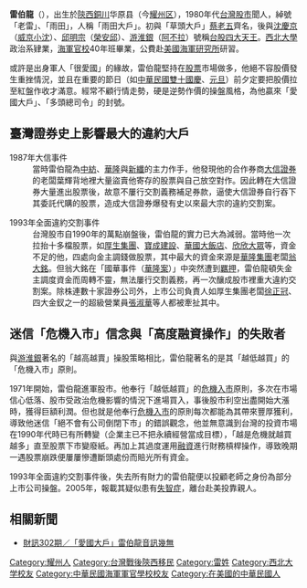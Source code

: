 {{Unreferenced |time=2009-05-15T05:15:51+00:00 }}

'''雷伯龍'''（{{bd|1928年||}}），出生於[[陕西省_(中華民國)|陝西]][[铜川市|銅川]]华原县（今[[耀州区|耀州区]]），1980年代[[台灣|台灣]][[股市|股市]]聞人，綽號「老雷」、「雨田」，人稱「雨田大戶」。初與「草頭大戶」[[蔡老五|蔡老五]]齊名，後與[[沈慶京|沈慶京]]（[[威京小沈|威京小沈]]）、[[邱明宗|邱明宗]]（[[榮安邱|榮安邱]]）、[[游淮銀|游淮銀]]（[[阿不拉|阿不拉]]）號稱[[台股四大天王|台股四大天王]]。[[西北大学_(中国)|西北大學]]政治系肄業，[[海軍官校|海軍官校]]40年班畢業，公費赴[[美國|美國]][[海軍研究所|海軍研究所]]研習。

或許是出身軍人「很愛國」的緣故，雷伯龍堅持在[[股票|股票]]市場做多，他絕不容股價發生重挫情況，並且在重要的節日（如[[中華民國|中華民國]][[雙十國慶|雙十國慶]]、[[元旦|元旦]]）前夕定要把股價拉至紅盤作收才滿意。經常不顧行情走勢，硬是逆勢作價的操盤風格，為他贏來「愛國大戶」、「多頭總司令」的封號。

== 臺灣證券史上影響最大的違約大戶 ==
;1987年大信事件
:當時雷伯龍為[[中紡|中紡]]、[[華隆|華隆]]與[[新纖|新纖]]的主力作手，他發現他的合作券商[[大信證券|大信證券]]的老闆葉輝背地裡大量盜賣他寄存的股票與自己放空對作。因此轉在大信證券大量進出股票後，故意不屢行交割義務補足券款，逼使大信證券自行吞下其委託代購的股票，造成大信證券爆發有史以來最大宗的違約交割案。

;1993年全面違約交割事件
:台灣股市自1990年的萬點崩盤後，雷伯龍的實力已大為減弱。當時他一次拉抬十多檔股票，如[[厚生集團|厚生集團]]、[[寶成建設|寶成建設]]、[[華國大飯店|華國大飯店]]、[[欣欣大眾|欣欣大眾]]等，資金不足的他，四處向金主調錢做股票，其中最大的資金來源是[[華隆集團|華隆集團]]老闆[[翁大銘|翁大銘]]。但翁大銘在「國華事件（[[華隆案|華隆案]]）」中突然遭到[[羈押|羈押]]，雷伯龍頓失金主調度資金而周轉不靈，無法屢行交割義務，再一次釀成股市裡重大違約交割案。除株連數十家證券公司外，上市公司負責人如厚生集團老闆[[徐正冠|徐正冠]]、四大金釵之一的超級營業員[[張淑華|張淑華]]等人都被牽扯其中。

== 迷信「危機入市」信念與「高度融資操作」的失敗者 ==
與[[游淮銀|游淮銀]]著名的「越高越賣」操股策略相比，雷伯龍著名的是其「越低越買」的「危機入市」原則。

1971年開始，雷伯龍進軍股市。他奉行「越低越買」的[[危機入市|危機入市]]原則，多次在市場信心低落、股市受政治危機影響的情況下進場買入，事後股市利空出盡開始大漲時，獲得巨額利潤。但也就是他奉行[[危機入市|危機入市]]的原則每次都能為其帶來豐厚獲利，導致他迷信「絕不會有公司倒閉下市」的錯誤觀念，他並無意識到台灣的投資市場在1990年代時已有所轉變（企業主已不把永續經營當成目標），「越是危機就越買越多」直至股票下市變廢紙。再加上其過度運用[[融資|融資]]進行財務槓桿操作，導致晚期一遇股票崩跌便屢屢慘遭斷頭處份而賠光所有資金。

1993年全面違約交割事件後，失去所有財力的雷伯龍便以投顧老師之身份為部分上市公司操盤。2005年，報載其疑似患有[[失智症|失智症]]，離台赴美投靠親人。

==相關新聞==
*[http://www.cdnews.com.tw/cdnews_site/docDetail.jsp?coluid=130&docid=100066328 財訊302期／「愛國大戶」雷伯龍音訊幾無]{{Dead link|date=2018年11月 |bot=InternetArchiveBot |fix-attempted=yes }}

[[Category:耀州人|Category:耀州人]]
[[Category:台灣戰後陝西移民|Category:台灣戰後陝西移民]]
[[Category:雷姓|Category:雷姓]]
[[Category:西北大学校友|Category:西北大学校友]]
[[Category:中華民國海軍軍官學校校友|Category:中華民國海軍軍官學校校友]]
[[Category:在美國的中華民國人|Category:在美國的中華民國人]]